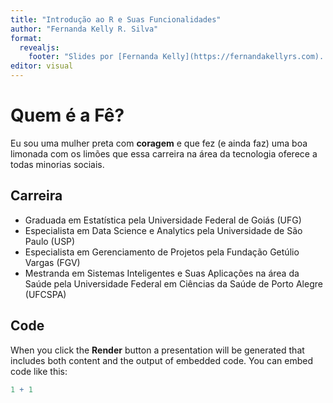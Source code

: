 ```yaml
---
title: "Introdução ao R e Suas Funcionalidades"
author: "Fernanda Kelly R. Silva"
format: 
  revealjs:
    footer: "Slides por [Fernanda Kelly](https://fernandakellyrs.com). Slides [on GitHub](https://github.com/FernandaKelly/IntroR_NUBEA)."
editor: visual
---
```


# Quem é a Fê?

Eu sou uma mulher preta com **coragem** e que fez (e ainda faz) uma boa limonada com os limões que essa carreira na área da tecnologia oferece a todas minorias sociais.

## Carreira

- Graduada em Estatística pela Universidade Federal de Goiás (UFG)
- Especialista em Data Science e Analytics pela Universidade de São Paulo (USP)
- Especialista em Gerenciamento de Projetos pela Fundação Getúlio Vargas (FGV)
- Mestranda em Sistemas Inteligentes e Suas Aplicações na área da Saúde pela Universidade Federal em Ciências da Saúde de Porto Alegre (UFCSPA)


## Code

When you click the **Render** button a presentation will be generated that includes both content and the output of embedded code. You can embed code like this:

```r
1 + 1
```
